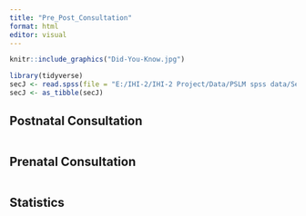 ```yaml
---
title: "Pre_Post_Consultation"
format: html
editor: visual
---
```


```r
knitr::include_graphics("Did-You-Know.jpg")
```

```r
library(tidyverse)
secJ <- read.spss(file = "E:/IHI-2/IHI-2 Project/Data/PSLM spss data/SecJ.sav",use.value.label=TRUE,to.data.frame=TRUE)
secJ <- as_tibble(secJ)

```


## Postnatal Consultation 
```r

```




## Prenatal Consultation
```r

```


## Statistics


